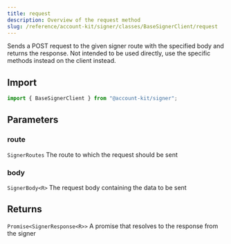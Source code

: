 ```yaml
---
title: request
description: Overview of the request method
slug: /reference/account-kit/signer/classes/BaseSignerClient/request
---
```



Sends a POST request to the given signer route with the specified body and returns the response.
Not intended to be used directly, use the specific methods instead on the client instead.

## Import

```ts
import { BaseSignerClient } from "@account-kit/signer";
```

## Parameters

### route

`SignerRoutes`
The route to which the request should be sent

### body

`SignerBody<R>`
The request body containing the data to be sent

## Returns

`Promise<SignerResponse<R>>`
A promise that resolves to the response from the signer
